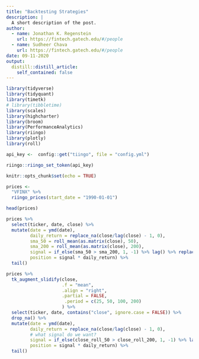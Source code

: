 ```yaml
---
title: "Backtesting Strategies"
description: |
  A short description of the post.
author:
  - name: Jonathan K. Regenstein
    url: https://fintech.gatech.edu/#/people
  - name: Sudheer Chava
    url: https://fintech.gatech.edu/#/people
date: 09-11-2020
output:
  distill::distill_article:
    self_contained: false
---
```


```r
library(tidyverse)
library(tidyquant)
library(timetk)
# library(tibbletime)
library(scales)
library(highcharter)
library(broom)
library(PerformanceAnalytics)
library(riingo)
library(plotly)
library(roll)

api_key <-  config::get("tiingo", file = "config.yml")

riingo::riingo_set_token(api_key)

knitr::opts_chunk$set(echo = TRUE)
```



```r

prices <- 
  "VFINX" %>% 
  riingo_prices(start_date = "1990-01-01")

head(prices)
```


```r
prices %>% 
  select(ticker, date, close) %>% 
  mutate(date = ymd(date), 
         daily_return = replace_na(close/lag(close) - 1, 0),
         sma_50 = roll_mean(as.matrix(close), 50),
         sma_200 = roll_mean(as.matrix(close), 200),
         signal = if_else(sma_50 > sma_200, 1, -1) %>% lag() %>% replace_na(0),
         position = signal * daily_return) %>% 
  tail()
```

```r
prices %>% 
  tk_augment_slidify(close,
                     .f = "mean",
                     .align = "right",
                     .partial = FALSE,
                      .period = c(25, 50, 100, 200)
                     ) %>% 
  select(ticker, date, contains("close", ignore.case = FALSE)) %>% 
  drop_na() %>% 
  mutate(date = ymd(date), 
         daily_return = replace_na(close/lag(close) - 1, 0),
         # what signal do we want? 
         signal = if_else(close_roll_50 > close_roll_200, 1, -1) %>% lag() %>% replace_na(0),
         position = signal * daily_return) %>% 
  tail()
```

